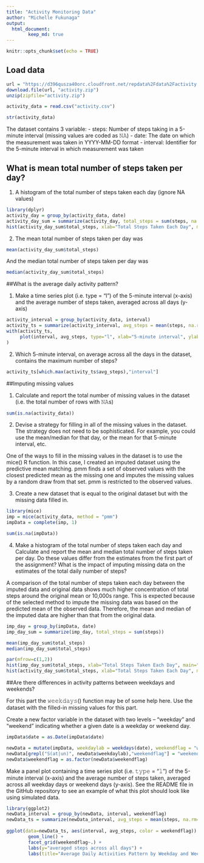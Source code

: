 ```yaml
---
title: "Activity Monitoring Data"
author: "Michelle Fukunaga"
output:
  html_document: 
        keep_md: true
---
```


```r
knitr::opts_chunk$set(echo = TRUE)
```

## Load  data
```r
url = "https://d396qusza40orc.cloudfront.net/repdata%2Fdata%2Factivity.zip"
download.file(url, "activity.zip")
unzip(zipfile="activity.zip")

activity_data = read.csv("activity.csv")

str(activity_data)

```

The dataset contains 3 variable:
- steps: Number of steps taking in a 5-minute interval (missing values are coded as 𝙽𝙰)
- date: The date on which the measurement was taken in YYYY-MM-DD format
- interval: Identifier for the 5-minute interval in which measurement was taken

## What is mean total number of steps taken per day?

1. A histogram of the total number of steps taken each day (ignore NA values)

```r
library(dplyr)
activity_day = group_by(activity_data, date) 
activity_day_sum = summarize(activity_day, total_steps = sum(steps, na.rm=TRUE))
hist(activity_day_sum$total_steps, xlab="Total Steps Taken Each Day", main="Histogram", breaks = 50)
```

2. The mean total number of steps taken per day was 
```r
mean(activity_day_sum$total_steps)
```

And the median total number of steps taken per day was 
```r
median(activity_day_sum$total_steps)
```
##What is the average daily activity pattern?

1. Make a time series plot (i.e. type = "l") of the 5-minute interval (x-axis) and the average number of steps taken, averaged across all days (y-axis)
```r
activity_interval = group_by(activity_data, interval)
activity_ts = summarize(activity_interval, avg_steps = mean(steps, na.rm=TRUE))
with(activity_ts, 
     plot(interval, avg_steps, type="l", xlab="5-minute interval", ylab="averaged steps across all days", main="Average Daily Activities Pattern")
)
```


2. Which 5-minute interval, on average across all the days in the dataset, contains the maximum number of steps?

```r
activity_ts[which.max(activity_ts$avg_steps),"interval"]
```

##Imputing missing values

1. Calculate and report the total number of missing values in the dataset (i.e. the total number of rows with 𝙽𝙰s)
```r
sum(is.na(activity_data))
```


2. Devise a strategy for filling in all of the missing values in the dataset. The strategy does not need to be sophisticated. For example, you could use the mean/median for that day, or the mean for that 5-minute interval, etc.

One of the ways to fill in the missing values in the dataset is to use the mice() R function. In this case, I created an imputed dataset using the predictive mean matching. pmm finds a set of observed values with the closest predicted mean as the missing one and imputes the missing values by a random draw from that set. pmm is restricted to the observed values.

3. Create a new dataset that is equal to the original dataset but with the missing data filled in.

```r
library(mice)
imp = mice(activity_data, method = "pmm")
impData = complete(imp, 1)

sum(is.na(impData))
```


4. Make a histogram of the total number of steps taken each day and Calculate and report the mean and median total number of steps taken per day. Do these values differ from the estimates from the first part of the assignment? What is the impact of imputing missing data on the estimates of the total daily number of steps?

A comparison of the total number of steps taken each day between the imputed data and original data shows much higher concentration of total steps around the original mean or 10,000s range. This is expected because of the selected method to impute the missing data was based on the predicted mean of the observed data.  Therefore, the mean and median of the imputed data are higher than that from the original data.  

```r
imp_day = group_by(impData, date) 
imp_day_sum = summarize(imp_day, total_steps = sum(steps))

mean(imp_day_sum$total_steps)
median(imp_day_sum$total_steps)

par(mfrow=c(1,2))
hist(imp_day_sum$total_steps, xlab="Total Steps Taken Each Day", main="Imputed Data", breaks = 50)
hist(activity_day_sum$total_steps, xlab="Total Steps Taken Each Day", main="Original Data", breaks = 50)

```

##Are there differences in activity patterns between weekdays and weekends?

For this part the 𝚠𝚎𝚎𝚔𝚍𝚊𝚢𝚜() function may be of some help here. Use the dataset with the filled-in missing values for this part.

Create a new factor variable in the dataset with two levels – “weekday” and “weekend” indicating whether a given date is a weekday or weekend day.

```r
impData$date = as.Date(impData$date)

newData = mutate(impData, weekdaylab = weekdays(date), weekendflag = "weekday")
newData[grepl("S(at|un)", newData$weekdaylab),"weekendflag"] = "weekend"
newData$weekendflag = as.factor(newData$weekendflag)
```

Make a panel plot containing a time series plot (i.e. 𝚝𝚢𝚙𝚎 = "𝚕") of the 5-minute interval (x-axis) and the average number of steps taken, averaged across all weekday days or weekend days (y-axis). See the README file in the GitHub repository to see an example of what this plot should look like using simulated data.

```r
library(ggplot2)
newData_interval = group_by(newData, interval, weekendflag)
newData_ts = summarize(newData_interval, avg_steps = mean(steps, na.rm=TRUE))
     
ggplot(data=newData_ts, aes(interval, avg_steps, color = weekendflag)) + 
        geom_line() +
        facet_grid(weekendflag~.) +
        labs(y="averaged steps across all days") +
        labs(title="Average Daily Activities Pattern by Weekday and Weekend")

```
